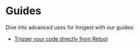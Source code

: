 # Guides

Dive into advanced uses for Inngest with our guides:

- [Trigger your code directly from Retool](/docs/guides/trigger-your-code-from-retool)